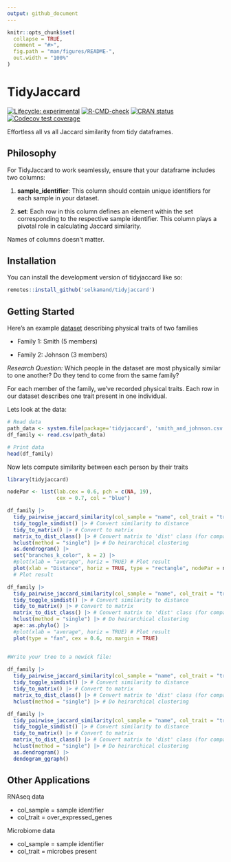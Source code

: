 ```yaml
---
output: github_document
---
```


<!-- README.md is generated from README.Rmd. Please edit that file -->

```r
knitr::opts_chunk$set(
  collapse = TRUE,
  comment = "#>",
  fig.path = "man/figures/README-",
  out.width = "100%"
)
```

# TidyJaccard

<!-- badges: start -->
[![Lifecycle: experimental](https://img.shields.io/badge/lifecycle-experimental-orange.svg)](https://lifecycle.r-lib.org/articles/stages.html#experimental)
[![R-CMD-check](https://github.com/selkamand/tidyjaccard/actions/workflows/R-CMD-check.yaml/badge.svg)](https://github.com/selkamand/tidyjaccard/actions/workflows/R-CMD-check.yaml)
[![CRAN status](https://www.r-pkg.org/badges/version/tidyjaccard)](https://CRAN.R-project.org/package=tidyjaccard)
[![Codecov test coverage](https://codecov.io/gh/selkamand/tidyjaccard/branch/master/graph/badge.svg)](https://app.codecov.io/gh/selkamand/tidyjaccard?branch=master)
<!-- badges: end -->

Effortless all vs all Jaccard similarity from tidy dataframes.

## Philosophy

For TidyJaccard to work seamlessly, ensure that your dataframe includes two columns:

1. **sample_identifier**: This column should contain unique identifiers for each sample in your dataset.

2. **set**: Each row in this column defines an element within the set corresponding to the respective sample identifier. This column plays a pivotal role in calculating Jaccard similarity.

Names of columns doesn't matter. 



## Installation

You can install the development version of tidyjaccard like so:

``` r
remotes::install_github('selkamand/tidyjaccard')
```


## Getting Started


Here's an example [dataset](https://github.com/selkamand/tidyjaccard/blob/master/inst/smith_and_johnson.csv) describing physical traits of two families

- Family 1: Smith (5 members)

- Family 2: Johnson (3 members)

*Research Question:* Which people in the dataset are most physically similar to one another? Do they tend to come from the same family?

For each member of the family, we've recorded physical traits. Each row in our dataset describes one trait present in one individual.

Lets look at the data:

```r
# Read data
path_data <- system.file(package='tidyjaccard', 'smith_and_johnson.csv')
df_family <- read.csv(path_data)

# Print data
head(df_family)
```

Now lets compute similarity between each person by their traits

```R
library(tidyjaccard)

nodePar <- list(lab.cex = 0.6, pch = c(NA, 19), 
                cex = 0.7, col = "blue")

df_family |>
  tidy_pairwise_jaccard_similarity(col_sample = "name", col_trait = "trait") |> # Compute Jaccard Similarity
  tidy_toggle_simdist() |> # Convert similarity to distance
  tidy_to_matrix() |> # Convert to matrix
  matrix_to_dist_class() |> # Convert matrix to 'dist' class (for compatibility with hclust)
  hclust(method = "single") |> # Do heirarchical clustering
  as.dendrogram() |>
  set("branches_k_color", k = 2) |>
  #plot(xlab = "average", horiz = TRUE) # Plot result
  plot(xlab = "Distance", horiz = TRUE, type = "rectangle", nodePar = nodePar) 
  # Plot result 

df_family |>
  tidy_pairwise_jaccard_similarity(col_sample = "name", col_trait = "trait") |> # Compute Jaccard Similarity
  tidy_toggle_simdist() |> # Convert similarity to distance
  tidy_to_matrix() |> # Convert to matrix
  matrix_to_dist_class() |> # Convert matrix to 'dist' class (for compatibility with hclust)
  hclust(method = "single") |> # Do heirarchical clustering
  ape::as.phylo() |> 
  #plot(xlab = "average", horiz = TRUE) # Plot result
  plot(type = "fan", cex = 0.6, no.margin = TRUE)


#Write your tree to a newick file:
  
df_family |>
  tidy_pairwise_jaccard_similarity(col_sample = "name", col_trait = "trait") |> # Compute Jaccard Similarity
  tidy_toggle_simdist() |> # Convert similarity to distance
  tidy_to_matrix() |> # Convert to matrix
  matrix_to_dist_class() |> # Convert matrix to 'dist' class (for compatibility with hclust)
  hclust(method = "single") |> # Do heirarchical clustering

df_family |>
  tidy_pairwise_jaccard_similarity(col_sample = "name", col_trait = "trait") |> # Compute Jaccard Similarity
  tidy_toggle_simdist() |> # Convert similarity to distance
  tidy_to_matrix() |> # Convert to matrix
  matrix_to_dist_class() |> # Convert matrix to 'dist' class (for compatibility with hclust)
  hclust(method = "single") |> # Do heirarchical clustering
  as.dendrogram() |>
  dendogram_ggraph()
```



## Other Applications

RNAseq data

- col_sample = sample identifier
- col_trait = over_expressed_genes


Microbiome data

- col_sample = sample identifier
- col_trait = microbes present

